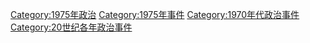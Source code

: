 [[Category:1975年政治|Category:1975年政治]]
[[Category:1975年事件|Category:1975年事件]]
[[Category:1970年代政治事件|Category:1970年代政治事件]]
[[Category:20世纪各年政治事件|Category:20世纪各年政治事件]]